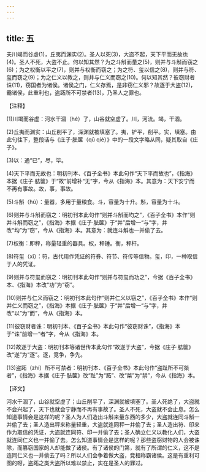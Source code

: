```yaml
---
---
---
```

title: 五
---



夫川竭而谷虚(1)，丘夷而渊实(2)。圣人以死(3)，大盗不起，天下平而无故也(4)。圣人不死，大盗不止。何以知其然？为之斗斛而量之(5)，则并与斗斛而窃之(6)；为之权衡以平之(7)，则并与权衡而窃之；为之符、玺以信之(8)，则并与符、玺而窃之(9)；为之仁义以教之，则并与仁义而窃之(10)。何以知其然？彼窃财者诛(11)，窃国者为诸侯。诸侯之门，仁义存焉，是非窃仁义邪？故逐于大盗(12)，霸诸侯，此重利也，盗跖所不可禁者(13)，乃圣人之罪也。

【注释】

(1)川竭而谷虚：河水干涸（hé）了，山谷就空虚了。川，河流。竭，干涸。

(2)丘夷而渊实：山丘削平了，深渊就被填塞了。夷，铲平，削平。实，填塞。由此句往下，整段话与《庄子·胠箧（qū qiè）》中的一段文字略从同，疑其取自《庄子》。

(3)以：通“已”，尽，毕。

(4)天下平而无故也：明初刊本、《百子全书》本此句作“天下平而故也”，《指海》本据《庄子·胠箧》于“故”前增补“无”字，今从《指海》本。其意为：天下安宁而不再有事故。故，事，事故。

(5)斗斛（hú）：量器，多用于量粮食。斗，容量为十升。斛，容量为十斗。

(6)则并与斗斛而窃之：明初刊本此句作“则并斗斛而均之”，《百子全书》本作“则并斗斛而窃之”，《指海》本据《庄子·胠箧》于“并”后增一“与”字，并改“均”为“窃”，今从《指海》本。其意为：就连斗斛也一并偷了去。

(7)权衡：即秤，称量轻重的器具。权，秤锤。衡，秤杆。

(8)符玺（xǐ）：符，古代用作凭证的符券、符节、符传等信物。玺，印，一种取信于人的凭证。

(9)则并与符玺而窃之：明初刊本此句作“则并与符玺而功之”，今据《百子全书》本、《指海》本改“功”为“窃”。

(10)则并与仁义而窃之：明初刊本此句作“则并仁义以窃之”，《百子全书》本作“则并仁义而窃之”，《指海》本据《庄子·胠箧》于“并”后增一“与”字，并改“以”为“而”，今从《指海》本。

(11)彼窃财者诛：明初刊本、《百子全书》本此句作“彼窃财诛”，《指海》本于“诛”前增一“者”字，今从《指海》本。

(12)故逐于大盗：明初刊本等诸世传本此句作“故遂于大盗”，今据《庄子·胠箧》改“遂”为“逐”。逐，竞争，争先。

(13)盗跖（zhí）所不可禁者：明初刊本、《百子全书》本此句作“盗趾所不可桀者”，《指海》本据《庄子·胠箧》改“趾”为“跖”、改“桀”为“禁”，今从《指海》本。

【译文】

河水干涸了，山谷就空虚了；山丘削平了，深渊就被填塞了。圣人死绝了，大盗就不会兴起了，天下也就会宁静而不再有事故了。圣人不死，大盗就不会止息。怎么知道事情会是这样的呢？圣人为人们造出斗斛来量东西的多少，大盗就连同斗斛一并偷了去；圣人造出秤来称量轻重，大盗就连同秤一并偷了去；圣人造出符、印来作为取信的凭证，大盗就连同符、印一并偷了去；圣人确立仁义以教化人们，大盗就连同仁义也一并偷了去。怎么知道事情会是这样的呢？那些盗窃财物的人会被诛除，而篡窃国家的人却能做了诸侯。有了诸侯的门第，就有了所谓的仁义，这不是连同仁义也一并偷去了吗？所以人们会争着做大盗，竞相称霸诸侯。这是有重利可图的呀，盗跖之类大盗所以难以禁止，实在是圣人的罪过。